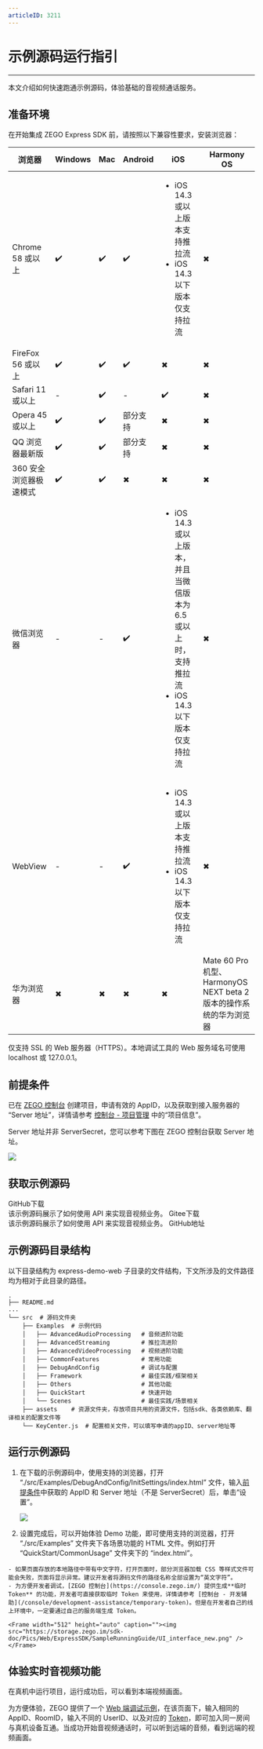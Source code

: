 ```yaml
---
articleID: 3211
---
```

# 示例源码运行指引

---

本文介绍如何快速跑通示例源码，体验基础的音视频通话服务。

## 准备环境

在开始集成 ZEGO Express SDK 前，请按照以下兼容性要求，安装浏览器：

|浏览器|Windows|Mac| Android |iOS |Harmony OS
| --- | --- | --- | --- | --- | --- |
| Chrome 58 或以上| ✔️ | ✔️ | ✔️ | <ul><li>iOS 14.3 或以上版本支持推拉流</li><li>iOS 14.3 以下版本仅支持拉流</li></ul> | ✖ |
| FireFox 56 或以上 | ✔️ | ✔️| ✔️  | ✖ | ✖ |
| Safari 11 或以上 |  -  |✔️|  -  | ✔️ | ✖ |
| Opera 45 或以上 | ✔️ |✔️| 部分支持 |  ✖ | ✖ |
| QQ 浏览器最新版 | ✔️ | ✔️ | 部分支持 |  ✖ | ✖ |
| 360 安全浏览器极速模式|✔️  | ✔️ | ✖ |  ✖ | ✖ |
| 微信浏览器|-| - |✔️| <ul><li>iOS 14.3 或以上版本，并且当微信版本为 6.5 或以上时，支持推拉流</li><li>iOS 14.3 以下版本仅支持拉流</li></ul> | ✖ |
| WebView| -| -| ✔️| <ul><li>iOS 14.3 或以上版本支持推拉流</li><li>iOS 14.3 以下版本仅支持拉流</li></ul> | ✖ |
| 华为浏览器 | ✖ | ✖ | ✖ | ✖ | Mate 60 Pro 机型、HarmonyOS NEXT beta 2 版本的操作系统的华为浏览器 |

<Warning title="注意">

仅支持 SSL 的 Web 服务器（HTTPS）。本地调试工具的 Web 服务域名可使用 localhost 或 127.0.0.1。

</Warning>

## 前提条件

已在 [ZEGO 控制台](https://console.zego.im/) 创建项目，申请有效的 AppID，以及获取到接入服务器的 “Server 地址”，详情请参考 [控制台 - 项目管理](/console/project-info) 中的“项目信息”。

<Warning title="注意">

Server 地址并非 ServerSecret，您可以参考下图在 ZEGO 控制台获取 Server 地址。

<Frame width="512" height="auto" caption=""><img src="https://media-resource.spreading.io/docuo/workspace564/27e54a759d23575969552654cb45bf89/e06d33eeae.jpeg" /></Frame>

</Warning>

## 获取示例源码

<CardGroup cols={2}>
<Card title="示例源码" href="https://github.com/zegoim/express-demo-web" >
GitHub下载<br/>
该示例源码展示了如何使用 API 来实现音视频业务。
</Card>
<Card title="示例源码"  href="https://gitee.com/zegodev/express-demo-web" target="_blank">
Gitee下载<br/>
该示例源码展示了如何使用 API 来实现音视频业务。
</Card>
</CardGroup>
<Card title="功能体验" href="https://zegoim.github.io/express-demo-web/src/Examples/QuickStart/CommonUsage/index.html?lang=zh">
GitHub地址
</Card>

## 示例源码目录结构

以下目录结构为 express-demo-web 子目录的文件结构，下文所涉及的文件路径均为相对于此目录的路径。
```tree
.
├── README.md
...
└── src  # 源码文件夹
    ├── Examples  # 示例代码
    │   ├── AdvancedAudioProcessing   # 音频进阶功能
    │   ├── AdvancedStreaming         # 推拉流进阶
    │   ├── AdvancedVideoProcessing   # 视频进阶功能
    │   ├── CommonFeatures            # 常用功能
    │   ├── DebugAndConfig            # 调试与配置
    │   ├── Framework                 # 最佳实践/框架相关
    │   ├── Others                    # 其他功能
    │   ├── QuickStart                # 快速开始
    │   └── Scenes                    # 最佳实践/场景相关
    ├── assets    # 资源文件夹，存放项目共用的资源文件，包括sdk、各类依赖库、翻译相关的配置文件等
    └── KeyCenter.js  # 配置相关文件，可以填写申请的appID、server地址等
```

## 运行示例源码

1. 在下载的示例源码中，使用支持的浏览器，打开 “./src/Examples/DebugAndConfig/InitSettings/index.html” 文件，输入[前提条件](#前提条件)中获取的 AppID 和 Server 地址（不是 ServerSecret）后，单击“设置”。

    <Frame width="512" height="auto" caption=""><img src="https://storage.zego.im/sdk-doc/Pics/Web/ExpressSDK/SampleRunningGuide/epxress_demo_new.png" /></Frame>

2. 设置完成后，可以开始体验 Demo 功能，即可使用支持的浏览器，打开 “./src/Examples” 文件夹下各场景功能的 HTML 文件。例如打开 “QuickStart/CommonUsage” 文件夹下的 “index.html”。

<Warning title="注意">


    - 如果页面存放的本地路径中带有中文字符，打开页面时，部分浏览器加载 CSS 等样式文件可能会失败，页面将显示异常。建议开发者将源码文件的路径名称全部设置为“英文字符”。
    - 为方便开发者调试，[ZEGO 控制台](https://console.zego.im/) 提供生成**临时 Token** 的功能，开发者可直接获取临时 Token 来使用，详情请参考 [控制台 - 开发辅助](/console/development-assistance/temporary-token)。但是在开发者自己的线上环境中，一定要通过自己的服务端生成 Token。

</Warning>



    <Frame width="512" height="auto" caption=""><img src="https://storage.zego.im/sdk-doc/Pics/Web/ExpressSDK/SampleRunningGuide/UI_interface_new.png" /></Frame>



## 体验实时音视频功能

在真机中运行项目，运行成功后，可以看到本端视频画面。

为方便体验，ZEGO 提供了一个 [Web 端调试示例](https://zegodev.github.io/zego-express-webrtc-sample/assistDev/index.html)，在该页面下，输入相同的 AppID、RoomID，输入不同的 UserID、以及对应的 [Token](/console/development-assistance/temporary-token)，即可加入同一房间与真机设备互通。当成功开始音视频通话时，可以听到远端的音频，看到远端的视频画面。

